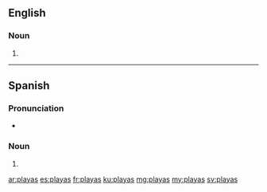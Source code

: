 ==English==

===Noun===
{{head|en|noun plural form}}

# {{plural of|playa|lang=en}}

----

==Spanish==

===Pronunciation===
* {{IPA|/ˈplajas/|lang=es}}

===Noun===
{{head|es|noun form|g=f-p}}

# {{plural of|playa|lang=es}}

[[ar:playas]]
[[es:playas]]
[[fr:playas]]
[[ku:playas]]
[[mg:playas]]
[[my:playas]]
[[sv:playas]]